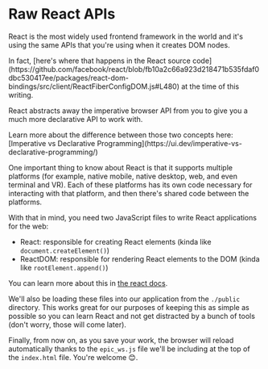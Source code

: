 # Raw React APIs

React is the most widely used frontend framework in the world and it's using the
same APIs that you're using when it creates DOM nodes.

<callout-success>
	In fact, [here's where that happens in the React source
	code](https://github.com/facebook/react/blob/fb10a2c66a923d218471b535fdaf0dbc530417ee/packages/react-dom-bindings/src/client/ReactFiberConfigDOM.js#L480)
	at the time of this writing.
</callout-success>

React abstracts away the imperative browser API from you to give you a much more
declarative API to work with.

<callout-info>
	Learn more about the difference between those two concepts here: [Imperative
	vs Declarative
	Programming](https://ui.dev/imperative-vs-declarative-programming/)
</callout-info>

One important thing to know about React is that it supports multiple platforms
(for example, native mobile, native desktop, web, and even terminal and VR).
Each of these platforms has its own code necessary for interacting with that
platform, and then there's shared code between the platforms.

With that in mind, you need two JavaScript files to write React applications for
the web:

- React: responsible for creating React elements (kinda like
  `document.createElement()`)
- ReactDOM: responsible for rendering React elements to the DOM (kinda like
  `rootElement.append()`)

You can learn more about this in
[the react docs](https://react.dev/reference/react).

We'll also be loading these files into our application from the `./public`
directory. This works great for our purposes of keeping this as simple as
possible so you can learn React and not get distracted by a bunch of tools
(don't worry, those will come later).

Finally, from now on, as you save your work, the browser will reload
automatically thanks to the `epic_ws.js` file we'll be including at the top of
the `index.html` file. You're welcome 😊.
